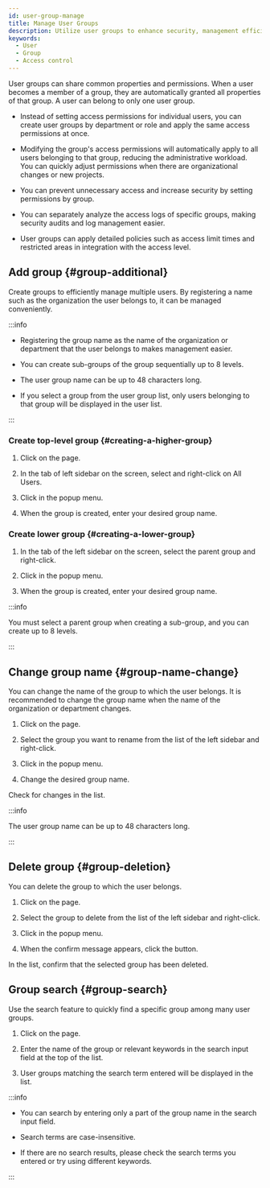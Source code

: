 ```yaml
---
id: user-group-manage
title: Manage User Groups
description: Utilize user groups to enhance security, management efficiency, and scalability while optimizing access control operations.
keywords:
  - User
  - Group
  - Access control
---
```


User groups can share common properties and permissions. When a user becomes a member of a group, they are automatically granted all properties of that group. A user can belong to only one user group.

* Instead of setting access permissions for individual users, you can create user groups by department or role and apply the same access permissions at once.

* Modifying the group's access permissions will automatically apply to all users belonging to that group, reducing the administrative workload. You can quickly adjust permissions when there are organizational changes or new projects.

* You can prevent unnecessary access and increase security by setting permissions by group.

* You can separately analyze the access logs of specific groups, making security audits and log management easier.

* User groups can apply detailed policies such as access limit times and restricted areas in integration with the access level.

## Add group {#group-additional}

Create groups to efficiently manage multiple users. By registering a name such as the organization the user belongs to, it can be managed conveniently.

:::info

* Registering the group name as the name of the organization or department that the user belongs to makes management easier.

* You can create sub-groups of the group sequentially up to 8 levels.

* The user group name can be up to 48 characters long.

* If you select a group from the user group list, only users belonging to that group will be displayed in the user list.

:::

### Create top-level group {#creating-a-higher-group}

1. Click <Cmd sid='shell.header.user' /> on the <Cmd sid='shell.header.launcher' /> page.

2. In the <Cmd sid='team.tree.userGroup' /> tab of left sidebar on the screen, select and right-click on <Cmd>All Users</Cmd>.

3. Click <Cmd sid='arena.tree.contextMenu.addNewGroup' /> in the popup menu.

4. When the group is created, enter your desired group name.

### Create lower group {#creating-a-lower-group}

1. In the <Cmd sid='team.tree.userGroup' /> tab of the left sidebar on the screen, select the parent group and right-click.

2. Click <Cmd sid='arena.tree.contextMenu.addNewGroup' /> in the popup menu.

3. When the group is created, enter your desired group name.

:::info

You must select a parent group when creating a sub-group, and you can create up to 8 levels.

:::

## Change group name {#group-name-change}

You can change the name of the group to which the user belongs. It is recommended to change the group name when the name of the organization or department changes.

1. Click <Cmd sid='shell.header.user' /> on the <Cmd sid='shell.header.launcher' /> page.

2. Select the group you want to rename from the <Cmd sid='team.tree.userGroup' /> list of the left sidebar and right-click.

3. Click <Cmd sid='arena.tree.contextMenu.renameGroup' /> in the popup menu.

4. Change the desired group name.

Check for changes in the <Cmd sid='team.tree.userGroup' /> list.

:::info

The user group name can be up to 48 characters long.

:::

## Delete group {#group-deletion}

You can delete the group to which the user belongs.

1. Click <Cmd sid='shell.header.user' /> on the <Cmd sid='shell.header.launcher' /> page.

2. Select the group to delete from the <Cmd sid='team.tree.userGroup' /> list of the left sidebar and right-click.

3. Click <Cmd sid='arena.tree.contextMenu.deleteGroup' /> in the popup menu.

4. When the confirm message appears, click the <Cmd sid='team.user.tree.dialog.delete.yes' /> button.

In the <Cmd sid='team.tree.userGroup' /> list, confirm that the selected group has been deleted.

## Group search {#group-search}

Use the search feature to quickly find a specific group among many user groups.

1. Click <Cmd sid='shell.header.user' /> on the <Cmd sid='shell.header.launcher' /> page.

2. Enter the name of the group or relevant keywords in the search input field at the top of the <Cmd sid='team.tree.userGroup' /> list.

3. User groups matching the search term entered will be displayed in the list.

:::info

* You can search by entering only a part of the group name in the search input field.

* Search terms are case-insensitive.

* If there are no search results, please check the search terms you entered or try using different keywords.

:::
